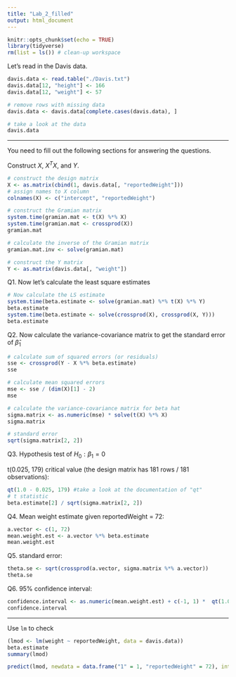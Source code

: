 ```yaml
---
title: "Lab_2_filled"
output: html_document
---
```


```r
knitr::opts_chunk$set(echo = TRUE)
library(tidyverse)
rm(list = ls()) # clean-up workspace
```

Let's read in the Davis data.

```r
davis.data <- read.table("./Davis.txt")
davis.data[12, "height"] <- 166
davis.data[12, "weight"] <- 57

# remove rows with missing data
davis.data <- davis.data[complete.cases(davis.data), ]

# take a look at the data
davis.data
```

-------------------------------------

You need to fill out the following sections for answering the questions.



Construct $X$, $X^TX$, and $Y$.

```r
# construct the design matrix
X <- as.matrix(cbind(1, davis.data[, "reportedWeight"]))
# assign names to X column
colnames(X) <- c("intercept", "reportedWeight")

# construct the Gramian matrix
system.time(gramian.mat <- t(X) %*% X)
system.time(gramian.mat <- crossprod(X))
gramian.mat

# calculate the inverse of the Gramian matrix
gramian.mat.inv <- solve(gramian.mat)

# construct the Y matrix
Y <- as.matrix(davis.data[, "weight"])
```

Q1. Now let's calculate the least square estimates

```r
# Now calculate the LS estimate
system.time(beta.estimate <- solve(gramian.mat) %*% t(X) %*% Y)
beta.estimate
system.time(beta.estimate <- solve(crossprod(X), crossprod(X, Y)))
beta.estimate
```

Q2. Now calculate the variance-covariance matrix to get the standard error of $\hat{\beta}_1$

```r
# calculate sum of squared errors (or residuals)
sse <- crossprod(Y - X %*% beta.estimate)
sse

# calculate mean squared errors
mse <- sse / (dim(X)[1] - 2)
mse

# calculate the variance-covariance matrix for beta hat
sigma.matrix <- as.numeric(mse) * solve(t(X) %*% X)
sigma.matrix

# standard error
sqrt(sigma.matrix[2, 2])
```

Q3. Hypothesis test of $H_0: \beta_1 = 0$

t(0.025, 179) critical value (the design matrix has 181 rows / 181 observations):

```r
qt(1.0 - 0.025, 179) #take a look at the documentation of "qt"
# t statistic
beta.estimate[2] / sqrt(sigma.matrix[2, 2])
```

Q4. Mean weight estimate given reportedWeight = 72:

```r
a.vector <- c(1, 72)
mean.weight.est <- a.vector %*% beta.estimate
mean.weight.est
```

Q5. standard error:

```r
theta.se <- sqrt(crossprod(a.vector, sigma.matrix %*% a.vector))
theta.se
```

Q6. 95% confidence interval:

```r
confidence.interval <- as.numeric(mean.weight.est) + c(-1, 1) *  qt(1.0 - 0.025, nrow(X) - 2) * as.numeric(theta.se)
confidence.interval
```


---------------------------------------------------------

Use `lm` to check

```r
(lmod <- lm(weight ~ reportedWeight, data = davis.data))
beta.estimate
summary(lmod)

predict(lmod, newdata = data.frame("1" = 1, "reportedWeight" = 72), interval = "confidence")
```

